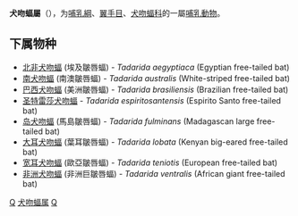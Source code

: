{{Automatic taxobox
| taxon = Tadarida
| authority = Rafinesque, 1814
| image = Tadarida brasiliensis - Bahamas - Long Island (sic) - Cartwright Cave - March 2006 - 2.jpg
| image_caption = ''Tadarida brasiliensis''
}}

'''犬吻蝠屬'''（{{lang|en|Tadarida}}），为[[哺乳綱|哺乳綱]]、[[翼手目|翼手目]]、[[犬吻蝠科|犬吻蝠科]]的一屬[[哺乳動物|哺乳動物]]。

==下属物种==
* [[北非犬吻蝠|北非犬吻蝠]] (埃及皺唇蝠) - ''Tadarida aegyptiaca'' (Egyptian free-tailed bat)
* [[南犬吻蝠|南犬吻蝠]] (南澳皺唇蝠) - ''Tadarida australis'' (White-striped free-tailed bat)
* [[巴西犬吻蝠|巴西犬吻蝠]] (美洲皺唇蝠) - ''Tadarida brasiliensis'' (Brazilian free-tailed bat)
* [[圣特雷莎犬吻蝠|圣特雷莎犬吻蝠]] - ''Tadarida espiritosantensis'' (Espirito Santo free-tailed bat)
* [[岛犬吻蝠|岛犬吻蝠]] (馬島皺唇蝠) - ''Tadarida fulminans'' (Madagascan large free-tailed bat)
* [[大耳犬吻蝠|大耳犬吻蝠]] (葉耳皺唇蝠) - ''Tadarida lobata'' (Kenyan big-eared free-tailed bat)
* [[宽耳犬吻蝠|宽耳犬吻蝠]] (歐亞皺唇蝠) - ''Tadarida teniotis'' (European free-tailed bat)
* [[非洲犬吻蝠|非洲犬吻蝠]] (非洲巨皺唇蝠) - ''Tadarida ventralis'' (African giant free-tailed bat)

{{Taxonbar|from=Q607105}}

[[Category:犬吻蝠科|Q]]
[[Category:犬吻蝠属|]]
[[Category:_1814年描述的分类群|Q]]